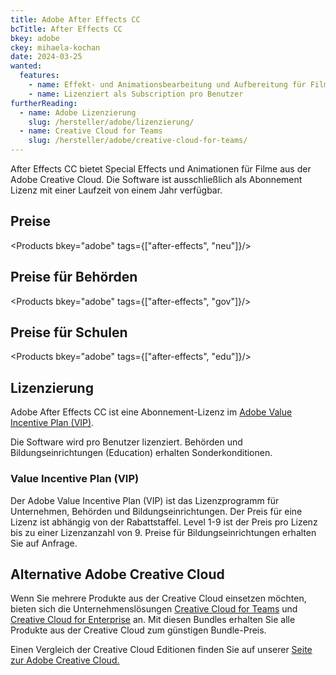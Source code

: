 ```yaml
---
title: Adobe After Effects CC
bcTitle: After Effects CC
bkey: adobe
ckey: mihaela-kochan
date: 2024-03-25
wanted:
  features:
    - name: Effekt- und Animationsbearbeitung und Aufbereitung für Filme
    - name: Lizenziert als Subscription pro Benutzer
furtherReading:
  - name: Adobe Lizenzierung
    slug: /hersteller/adobe/lizenzierung/
  - name: Creative Cloud for Teams
    slug: /hersteller/adobe/creative-cloud-for-teams/
---
```




<Intro>

  After Effects CC bietet Special Effects und Animationen für Filme aus der Adobe Creative Cloud.
  Die Software ist ausschließlich als Abonnement Lizenz mit einer Laufzeit von einem Jahr verfügbar.


</Intro>

<TOC />


## Preise

<Products bkey="adobe" tags={["after-effects", "neu"]}/>


## Preise für Behörden

<Products bkey="adobe" tags={["after-effects", "gov"]}/>


## Preise für Schulen

<Products bkey="adobe" tags={["after-effects", "edu"]}/>


## Lizenzierung

Adobe After Effects CC ist eine Abonnement-Lizenz im [Adobe Value Incentive Plan (VIP)](/hersteller/adobe/lizenzierung/#adobe-value-incentive-plan-vip).

Die Software wird pro Benutzer lizenziert. Behörden und Bildungseinrichtungen (Education) erhalten Sonderkonditionen.

### Value Incentive Plan (VIP)

 Der Adobe Value Incentive Plan (VIP) ist das Lizenzprogramm für Unternehmen, Behörden und Bildungseinrichtungen. Der Preis für eine Lizenz ist abhängig von der Rabattstaffel. Level 1-9 ist der Preis pro Lizenz bis zu einer Lizenzanzahl von 9. Preise für Bildungseinrichtungen erhalten Sie auf Anfrage.


## Alternative Adobe Creative Cloud

Wenn Sie mehrere Produkte aus der Creative Cloud einsetzen möchten, bieten sich die Unternehmenslösungen [Creative Cloud for Teams](/hersteller/adobe/creative-cloud-for-teams/) und [Creative Cloud for Enterprise](/hersteller/adobe/creative-cloud-for-enterprise/) an.
Mit diesen Bundles erhalten Sie alle Produkte aus der Creative Cloud zum günstigen Bundle-Preis.

Einen Vergleich der Creative Cloud Editionen finden Sie auf unserer [Seite zur Adobe Creative Cloud.](/hersteller/adobe/creative-cloud-for-teams/)
